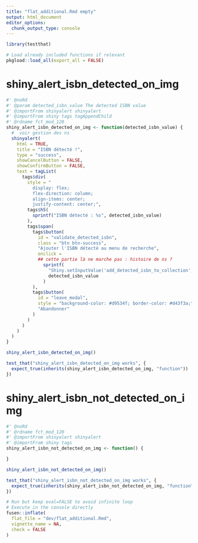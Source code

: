 ```yaml
---
title: "flat_additional.Rmd empty"
output: html_document
editor_options: 
  chunk_output_type: console
---
```


```r
library(testthat)
```

```r
# Load already included functions if relevant
pkgload::load_all(export_all = FALSE)
```

# shiny_alert_isbn_detected_on_img
    
```r
#' @noRd
#' @param detected_isbn_value The detected ISBN value
#' @importFrom shinyalert shinyalert
#' @importFrom shiny tags tagAppendChild
#' @rdname fct_mod_120
shiny_alert_isbn_detected_on_img <- function(detected_isbn_value) {
  #  voir gestion des ns
  shinyalert(
    html = TRUE,
    title = "ISBN détecté !",
    type = "success",
    showCancelButton = FALSE,
    showConfirmButton = FALSE,
    text = tagList(
      tags$div(
        style = "
          display: flex;
          flex-direction: column;
          align-items: center;
          justify-content: center;",
        tags$h5(
          sprintf("ISBN détecté : %s", detected_isbn_value)
        ),
        tags$span(
          tags$button(
            id = "validate_detected_isbn",
            class = "btn btn-success",
            "Ajouter l'ISBN détecté au menu de recherche",
            onclick =
            ## cette partie là ne marche pas : histoire de ns ?
              sprintf(
                "Shiny.setInputValue('add_detected_isbn_to_collection', %s)",
                detected_isbn_value
              )
          ),
          tags$button(
            id = "leave_modal",
            style = "background-color: #d9534f; border-color: #d43f3a;",
            "Abandonner"
          )
        )
      )
    )
  )
}
```
  
```r
shiny_alert_isbn_detected_on_img()
```
  
```r
test_that("shiny_alert_isbn_detected_on_img works", {
  expect_true(inherits(shiny_alert_isbn_detected_on_img, "function"))
})
```
  

# shiny_alert_isbn_not_detected_on_img
    
```r
#' @noRd
#' @rdname fct_mod_120
#' @importFrom shinyalert shinyalert
#' @importFrom shiny tags
shiny_alert_isbn_not_detected_on_img <- function() {

}
```
  
```r
shiny_alert_isbn_not_detected_on_img()
```
  
```r
test_that("shiny_alert_isbn_not_detected_on_img works", {
  expect_true(inherits(shiny_alert_isbn_not_detected_on_img, "function"))
})
```
  
```r
# Run but keep eval=FALSE to avoid infinite loop
# Execute in the console directly
fusen::inflate(
  flat_file = "dev/flat_additional.Rmd",
  vignette_name = NA,
  check = FALSE
)
```

